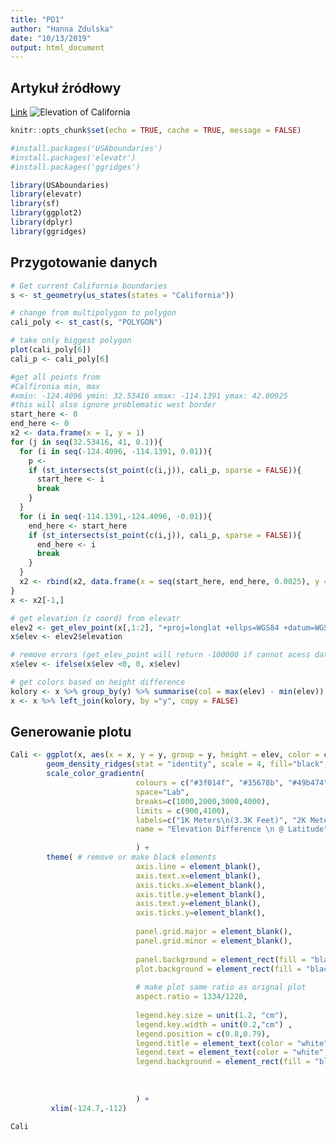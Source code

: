 ```yaml
---
title: "PD1"
author: "Hanna Zdulska"
date: "10/13/2019"
output: html_document
---
```

## Artykuł źródłowy
[Link](https://www.reddit.com/r/dataisbeautiful/comments/db0nqz/the_elevation_of_california_oc/)
![Elevation of California](https://i.redd.it/212sb95zdlp31.png)

```r
knitr::opts_chunk$set(echo = TRUE, cache = TRUE, message = FALSE)
```

```r
#install.packages('USAboundaries')
#install.packages('elevatr')
#install.packages('ggridges')

library(USAboundaries)
library(elevatr)
library(sf)
library(ggplot2)
library(dplyr)
library(ggridges)

```

## Przygotowanie danych
```r
# Get current California boundaries
s <- st_geometry(us_states(states = "California"))

# change from multipolygon to polygon
cali_poly <- st_cast(s, "POLYGON")

# take only biggest polygon
plot(cali_poly[6])
cali_p <- cali_poly[6]

#get all points from 
#Calfironia min, max
#xmin: -124.4096 ymin: 32.53416 xmax: -114.1391 ymax: 42.00925
#this will also ignore problematic west border
start_here <- 0
end_here <- 0
x2 <- data.frame(x = 1, y = 1)
for (j in seq(32.53416, 41, 0.1)){
  for (i in seq(-124.4096, -114.1391, 0.01)){
    p <- 
    if (st_intersects(st_point(c(i,j)), cali_p, sparse = FALSE)){
      start_here <- i
      break
    }
  }
  for (i in seq(-114.1391,-124.4096, -0.01)){
    end_here <- start_here
    if (st_intersects(st_point(c(i,j)), cali_p, sparse = FALSE)){
      end_here <- i
      break
    }
  }
  x2 <- rbind(x2, data.frame(x = seq(start_here, end_here, 0.0025), y = j))
}
x <- x2[-1,]

# get elevation (z coord) from elevatr
elev2 <- get_elev_point(x[,1:2], "+proj=longlat +ellps=WGS84 +datum=WGS84 +no_defs", "aws")
x$elev <- elev2$elevation

# remove errors (get_elev_point will return -100000 if cannot acess data)
x$elev <- ifelse(x$elev <0, 0, x$elev)

# get colors based on height difference
kolory <- x %>% group_by(y) %>% summarise(col = max(elev) - min(elev))
x <- x %>% left_join(kolory, by ="y", copy = FALSE)
```
## Generowanie plotu
```r
Cali <- ggplot(x, aes(x = x, y = y, group = y, height = elev, color = col)) +
        geom_density_ridges(stat = "identity", scale = 4, fill="black", size = 0.5) +
        scale_color_gradientn(
                            colours = c("#3f014f", "#35678b", "#49b474", "#fde724"),
                            space="Lab",
                            breaks=c(1000,2000,3000,4000),
                            limits = c(900,4100),
                            labels=c("1K Meters\n(3.3K Feet)", "2K Meters\n(6.6K Feet)", "3K Meters\n(9.8K Feet)","4K Meters\n(13.1K Feet)"),
                            name = "Elevation Difference \n @ Latitude",
                        
                            ) + 
        theme( # remove or make black elements
                            axis.line = element_blank(),
                            axis.text.x=element_blank(),
                            axis.ticks.x=element_blank(),
                            axis.title.y=element_blank(),
                            axis.text.y=element_blank(),
                            axis.ticks.y=element_blank(),
                                
                            panel.grid.major = element_blank(),
                            panel.grid.minor = element_blank(),
                                 
                            panel.background = element_rect(fill = "black"),
                            plot.background = element_rect(fill = "black"),
                                
                            # make plot same ratio as orignal plot
                            aspect.ratio = 1334/1220,
              
                            legend.key.size = unit(1.2, "cm"),
                            legend.key.width = unit(0.2,"cm") ,
                            legend.position = c(0.8,0.79),
                            legend.title = element_text(color = "white", size = 15, family = "Courier", face = "bold"),
                            legend.text = element_text(color = "white", size = 10, family = "Courier", face = "bold"),
                            legend.background = element_rect(fill = "black"),
              
              
                            
                            ) +
         xlim(-124.7,-112)

Cali
```



